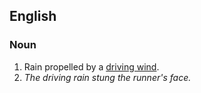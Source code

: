 ==English==

=== Noun ===

# Rain propelled by a [[driving wind]].
# ''The driving rain stung the runner's face.''